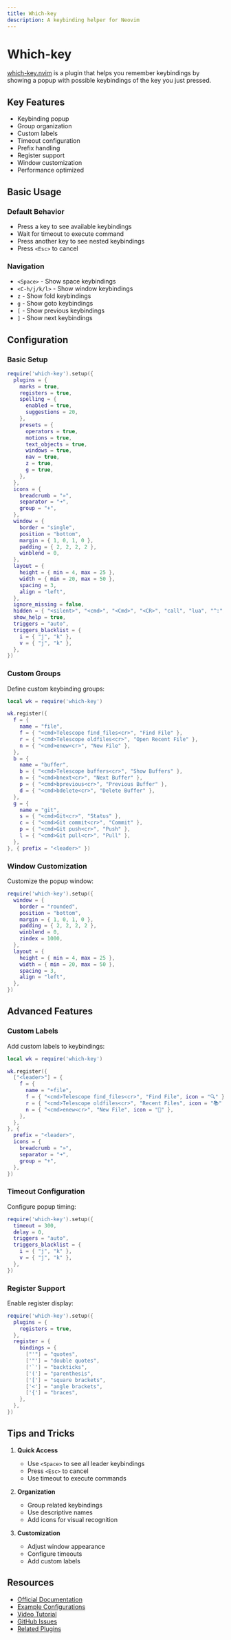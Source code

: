 ```yaml
---
title: Which-key
description: A keybinding helper for Neovim
---
```


# Which-key

[which-key.nvim](https://github.com/folke/which-key.nvim) is a plugin that helps you remember keybindings by showing a popup with possible keybindings of the key you just pressed.

## Key Features

- Keybinding popup
- Group organization
- Custom labels
- Timeout configuration
- Prefix handling
- Register support
- Window customization
- Performance optimized

## Basic Usage

### Default Behavior

- Press a key to see available keybindings
- Wait for timeout to execute command
- Press another key to see nested keybindings
- Press `<Esc>` to cancel

### Navigation

- `<Space>` - Show space keybindings
- `<C-h/j/k/l>` - Show window keybindings
- `z` - Show fold keybindings
- `g` - Show goto keybindings
- `[` - Show previous keybindings
- `]` - Show next keybindings

## Configuration

### Basic Setup

```lua
require('which-key').setup({
  plugins = {
    marks = true,
    registers = true,
    spelling = {
      enabled = true,
      suggestions = 20,
    },
    presets = {
      operators = true,
      motions = true,
      text_objects = true,
      windows = true,
      nav = true,
      z = true,
      g = true,
    },
  },
  icons = {
    breadcrumb = "»",
    separator = "➜",
    group = "+",
  },
  window = {
    border = "single",
    position = "bottom",
    margin = { 1, 0, 1, 0 },
    padding = { 2, 2, 2, 2 },
    winblend = 0,
  },
  layout = {
    height = { min = 4, max = 25 },
    width = { min = 20, max = 50 },
    spacing = 3,
    align = "left",
  },
  ignore_missing = false,
  hidden = { "<silent>", "<cmd>", "<Cmd>", "<CR>", "call", "lua", "^:", "^ "},
  show_help = true,
  triggers = "auto",
  triggers_blacklist = {
    i = { "j", "k" },
    v = { "j", "k" },
  },
})
```

### Custom Groups

Define custom keybinding groups:

```lua
local wk = require('which-key')

wk.register({
  f = {
    name = "file",
    f = { "<cmd>Telescope find_files<cr>", "Find File" },
    r = { "<cmd>Telescope oldfiles<cr>", "Open Recent File" },
    n = { "<cmd>enew<cr>", "New File" },
  },
  b = {
    name = "buffer",
    b = { "<cmd>Telescope buffers<cr>", "Show Buffers" },
    n = { "<cmd>bnext<cr>", "Next Buffer" },
    p = { "<cmd>bprevious<cr>", "Previous Buffer" },
    d = { "<cmd>bdelete<cr>", "Delete Buffer" },
  },
  g = {
    name = "git",
    s = { "<cmd>Git<cr>", "Status" },
    c = { "<cmd>Git commit<cr>", "Commit" },
    p = { "<cmd>Git push<cr>", "Push" },
    l = { "<cmd>Git pull<cr>", "Pull" },
  },
}, { prefix = "<leader>" })
```

### Window Customization

Customize the popup window:

```lua
require('which-key').setup({
  window = {
    border = "rounded",
    position = "bottom",
    margin = { 1, 0, 1, 0 },
    padding = { 2, 2, 2, 2 },
    winblend = 0,
    zindex = 1000,
  },
  layout = {
    height = { min = 4, max = 25 },
    width = { min = 20, max = 50 },
    spacing = 3,
    align = "left",
  },
})
```

## Advanced Features

### Custom Labels

Add custom labels to keybindings:

```lua
local wk = require('which-key')

wk.register({
  ["<leader>"] = {
    f = {
      name = "+file",
      f = { "<cmd>Telescope find_files<cr>", "Find File", icon = "🔍" },
      r = { "<cmd>Telescope oldfiles<cr>", "Recent Files", icon = "📚" },
      n = { "<cmd>enew<cr>", "New File", icon = "📄" },
    },
  },
}, {
  prefix = "<leader>",
  icons = {
    breadcrumb = "»",
    separator = "➜",
    group = "+",
  },
})
```

### Timeout Configuration

Configure popup timing:

```lua
require('which-key').setup({
  timeout = 300,
  delay = 0,
  triggers = "auto",
  triggers_blacklist = {
    i = { "j", "k" },
    v = { "j", "k" },
  },
})
```

### Register Support

Enable register display:

```lua
require('which-key').setup({
  plugins = {
    registers = true,
  },
  register = {
    bindings = {
      ["'"] = "quotes",
      ['"'] = "double quotes",
      ['`'] = "backticks",
      ['('] = "parenthesis",
      ['['] = "square brackets",
      ['<'] = "angle brackets",
      ['{'] = "braces",
    },
  },
})
```

## Tips and Tricks

1. **Quick Access**

   - Use `<Space>` to see all leader keybindings
   - Press `<Esc>` to cancel
   - Use timeout to execute commands

2. **Organization**

   - Group related keybindings
   - Use descriptive names
   - Add icons for visual recognition

3. **Customization**
   - Adjust window appearance
   - Configure timeouts
   - Add custom labels

## Resources

- [Official Documentation](https://github.com/folke/which-key.nvim)
- [Example Configurations](https://github.com/folke/which-key.nvim/wiki/Example-configurations)
- [Video Tutorial](https://www.youtube.com/watch?v=2t1v1b1b1b1b)
- [GitHub Issues](https://github.com/folke/which-key.nvim/issues)
- [Related Plugins](https://github.com/topics/neovim-keybinding)
